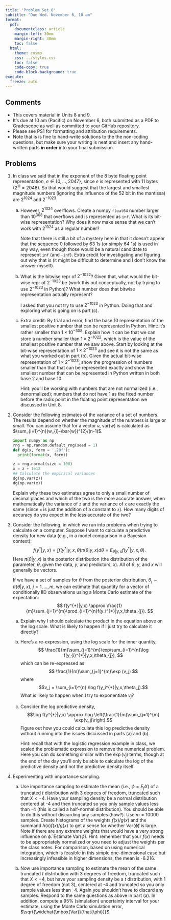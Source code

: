 ```yaml
---
title: "Problem Set 6"
subtitle: "Due Wed. November 6, 10 am"
format:
  pdf:
    documentclass: article
    margin-left: 30mm
    margin-right: 30mm
    toc: false
  html:
    theme: cosmo
    css: ../styles.css
    toc: false
    code-copy: true
    code-block-background: true
execute:
  freeze: auto
---
```



## Comments

- This covers material in Units 8 and 9.
- It's due at 10 am (Pacific) on November 6, both submitted as a PDF to Gradescope as well as committed to your GitHub repository.
- Please see PS1 for formatting and attribution requirements.
- Note that is is fine to hand-write solutions to the the non-coding questions, but make sure your writing is neat and insert any hand-written parts **in order** into your final submission. 

## Problems

1. In class we said that in the exponent of the 8 byte floating point representation, $e \in \{0,...,2047\}$, since $e$ is represented with 11 bytes ($2^{11} = 2048$). So that would suggest that the largest and smallest magnitude numbers (ignoring the influence of the 52 bit in the mantissa) are $2^{1024}$ and $2^{-1023}$.

   a. However, $2^{1024}$ overflows. Create a numpy `float64` number larger than $10^{308}$ that overflows and is represented as `inf`. What is its bit-wise representation? Why does it now make sense that we can't work with $2^{1024}$ as a regular number?

      Note that there is still a bit of a mystery here in that it doesn't appear that the sequence 0 followed by 63 1s (or simply 64 1s) is used in any way, even though those would be a natural candidate to represent `inf` (and `-inf`). Extra credit for investigating and figuring out why that is (it might be difficult to determine and I don't know the answer myself).

   b. What is the bitwise repr of $2^{-1022}$? Given that, what would the bit-wise repr of $2^{-1023}$ be (work this out conceptually, not by trying to use $2^{-1023}$ in Python)? What number does that bitwise representation actually represent?

      I asked that you not try to use $2^{-1023}$ in Python. Doing that and exploring what is going on is part (c).

   c. Extra credit: By trial and error, find the base 10 representation of the smallest positive number that can be represented in Python. Hint: it's rather smaller than $1\times10^{-308}$. Explain how it can be that we can store a number smaller than $1\times2^{-1022}$, which is the value of the smallest positive number that we saw above. Start by looking at the bit-wise representation of $1\times2^{-1023}$ and see it is not the same as what you worked out in part (b). Given the actual bit-wise representation of $1\times2^{-1023}$, show the progression of numbers smaller than that that can be represented exactly and show the smallest number that can be represented in Python written in both base 2 and base 10.

      Hint: you'll be working with numbers that are not normalized (i.e., denormalized); numbers that do not have 1 as the fixed number before the radix point in the floating point representation we discussed in Unit 8.

2. Consider the following estimates of the variance of a set of numbers. The results depend on whether the magnitude of the numbers is large or small. You can assume that for a vector `w`, $\mbox{var}(w)$ is calculated as $\sum_{i=1}^{n}(w_{i}-\bar{w})^{2}/(n-1)$.

   ```python
   import numpy as np
   rng = np.random.default_rng(seed = 1)
   def dg(x, form = '.20f'):
     print(format(x, form))

   z = rng.normal(size = 100)
   x = z + 1e12 
   ## Calculate the empirical variances
   dg(np.var(z)) 
   dg(np.var(x)) 
   ```

   Explain why these two estimates agree to only a small number of decimal places and which of the two is the more accurate answer, when mathematically the variance of `z` and the variance of `x` are exactly the same (since `x` is just the addition of a constant to `z`). How many digits of accuracy do you expect in the less accurate of the two?

3. Consider the following, in which we run into problems when trying to calculate on a computer. Suppose I want to calculate a predictive density for new data (e.g., in a model comparison in a Bayesian context): $$ f(y^{*}|y,x)  =  \int f(y^{*}|y,x,\theta)\pi(\theta|y,x)d\theta = E_{\theta|y,x}f(y^{*}|y,x,\theta). $$ Here $\pi(\theta | y, x)$ is the posterior distribution (the distribution of the parameter, $\theta$, given the data, $y$, and predictors, $x$). All of $\theta$, $y$, and $x$ will generally be vectors.

   If we have a set of samples for $\theta$ from the posterior distribution, $\theta_j \sim \pi(\theta|y,x)$, $j=1,\ldots,m$, we can estimate that quantity for a vector of conditionally IID observations using a Monte Carlo estimate of the expectation: $$ f(y^{*}|y,x) \approx \frac{1}{m}\sum_{j=1}^{m}\prod_{i=1}^{n}f(y_i^{*}|y,x,\theta_{j}). $$

   a. Explain why I should calculate the product in the equation above on the log scale. What is likely to happen if I just try to calculate it directly?

   b. Here's a re-expression, using the log scale for the inner quantity, $$ \frac{1}{m}\sum_{j=1}^{m}\exp\sum_{i=1}^{n}\log f(y_{i}^{*}|y,x,\theta_{j}), $$ which can be re-expressed as $$ \frac{1}{m}\sum_{j=1}^{m}\exp (v_j) $$ where $$v_j = \sum_{i=1}^{n} \log f(y_i^{*}|y,x,\theta_j).$$ What is likely to happen when I try to exponentiate $v_j$?

   c. Consider the log predictive density, $$\log f(y^{*}|y,x) \approx \log \left(\frac{1}{m}\sum_{j=1}^{m} \exp(v_j)\right).$$ Figure out how you could calculate this log predictive density without running into the issues discussed in parts (a) and (b).  

      Hint: recall that with the logistic regression example in class, we scaled the problematic expression to remove the numerical problem. Here you can do something similar with the $\exp(v_j)$ terms, though at the end of the day you'll only be able to calculate the log of the predictive density and not the predictive density itself. 


4. Experimenting with importance sampling. 

   a. Use importance sampling to estimate the mean (i.e., $\phi=E_{f}X)$ of a truncated *t* distribution with 3 degrees of freedom, truncated such that $X< -4$. Have your sampling density be a normal distribution centered at -4 and then truncated so you only sample values less than -4 (this is called a half-normal distribution). You should be able to do this without discarding any samples (how?). Use $m=10000$ samples. Create histograms of the weights $f(x)/g(x)$ and the summand $h(x)f(x)/g(x)$ to get a sense for whether $\mbox{Var}(\hat{\phi})$ is large. Note if there are any extreme weights that would have a very strong influence on $\hat{\phi}$. Estimate $\mbox{Var}(\hat{\phi})$. Hint: remember that your $f(x)$ needs to be appropriately normalized or you need to adjust the weights per the class notes.  For comparison, based on using numerical integration, which is feasible in this simple one-dimensional case but increasingly infeasible in higher dimensions, the mean is -6.216.

   b. Now use importance sampling to estimate the mean of the same truncated *t* distribution with 3 degrees of freedom, truncated such that $X < -4$, but have your sampling density be a *t* distribution, with 1 degree of freedom (not 3), centered at -4 and truncated so you only sample values less than -4. Again you shouldn't have to discard any samples. Respond to the same questions as above in part (a). In addition, compute a 95% (simulation) uncertainty interval for your estimate, using the Monte Carlo simulation error, $\sqrt{\widehat{\mbox{Var}}(\hat{\phi})}$.
 